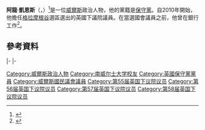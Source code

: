 {{update|time=2016-07-14T03:42:14+00:00}}
{{NoteTA
|G1=PoliticiansUK
|1=zh-hans:阿伦·凯恩斯;zh-tw:阿龍·凱恩斯;zh-hk:祈啟思
}}
{{Infobox officeholder
|name             = 阿龍·凱恩斯 <small>閣下<br/>The Rt Hon. Alun Cairns {{Post-nominals|country=GBR|MP}}
|image            = Official portrait of Rt Hon Alun Cairns MP crop 2.jpg
|office           = [[威爾斯事務大臣|威爾斯事務大臣]]
|monarch          =[[伊利沙伯二世|伊利沙伯二世]]
|primeminister    = [[大衛·卡梅倫|卡梅倫]]<br>[[文翠珊|文翠珊]]<br>[[鮑里斯·約翰遜|鮑里斯·約翰遜]]
|term_start       = 2016年3月19日
|term_end         = 2019年11月6日
|predecessor      = [[郝智恆|郝智恆]]
|successor        = [[西蒙·哈特|西蒙·哈特]]
|office1          = {{le|威爾斯辦公室|Wales Office|威爾斯政務次官}}
|monarch1          =[[伊利沙伯二世|伊利沙伯二世]]
|primeminister1   = [[卡梅倫|卡梅倫]]
|term_start1      = 2015年7月15日
|term_end1        = 2016年3月19日
|predecessor1     = [[郝智恆|郝智恆]]
|successor1       = [[吉托·貝伯|吉托·貝伯]]
|office2          = [[格拉摩根谷_(英國國會選區)|格拉摩根谷選區]]<br>[[國會議員|下議院議員]]
|term_start2      = 2010年5月6日
|term_end2        = 
|predecessor2     = {{le|約翰·史密斯 (威爾斯政治人物)|John Smith (Welsh politician)|約翰·史密斯}}
|successor2       = 
|majority2        = 6,880（13.4%）
|office3          = {{le|南威爾斯西 (威爾斯議會選區)|Bridgend (Assembly constituency)|南威爾斯西選區}}<br>{{le|威爾斯國民議會議員|Member of the National Assembly for Wales|威爾斯議會議員}}
|term_start3      = 1999年5月6日
|term_end3        = 2011年5月6日
|predecessor3     = {{le|1999年威爾斯國民議會選舉|National Assembly for Wales election, 1999|選區創建}}
|successor3       = {{le|蘇茜·戴維斯|Suzy Davies}}
|birth_date       = {{birth date and age|1970|7|30|df=y}}
|birth_place      = {{UK}}[[威爾斯|威爾斯]][[斯旺西|斯旺西]]
|death_date       = 
|death_place      = 
|party            = [[保守黨_(英國)|保守黨]]
|alma_mater       = [[威爾斯大學|威爾斯大學]]
|website          = {{url|aluncairns.com|官方網站}}
}}

'''阿龍·凱恩斯'''（{{lang-en|Alun Cairns}}，{{bd|1970年|7月30日}}）<ref>{{London Gazette |issue=59418 |date=13 May 2010 |startpage=8747}}</ref>是一位[[威爾斯|威爾斯]]政治人物，他的黨籍是[[保守黨_(英國)|保守黨]]。自2010年開始，他擔任[[格拉摩根谷_(英國國會選區)|格拉摩根谷]]選區選出的英國下議院議員。在當選國會議員之前，他曾在銀行工作<ref name="BBC profile">{{cite web| title=BBC News AMs profile| work=BBC| url=http://news.bbc.co.uk/hi/english/static/uk/wales/13010.stm| access-date=16 October 2015| date=12 May 1998| archive-date=2020-10-27| archive-url=https://web.archive.org/web/20201027140415/http://news.bbc.co.uk/hi/english/static/uk/wales/13010.stm| dead-url=no}}</ref>。

==參考資料==
{{Reflist}}

{{s-start}}
{{s-par|wal}}
{{s-new|新建立|reason={{le|1998年威爾斯地方政府法案|Government of Wales Act 1998|國民議會成立}}}}
{{s-ttl|title=威爾斯國民議會{{le|南威爾斯西 (威爾斯議會選區)|Bridgend (Assembly constituency)|南威爾斯西議員}}|years={{le|1999年威爾斯國民議會選舉|National Assembly for Wales election, 1999|1999年}}－{{le|2011年威爾斯國民議會選舉|National Assembly for Wales election, 2011|2011年}}}}
{{s-aft|after={{le|蘇茜·戴維斯|Suzy Davies}}}}
|-
{{s-par|uk}}
{{s-bef|before={{le|約翰·史密斯 (威爾斯政治人物)|John Smith (Welsh politician)|約翰·史密斯}}}}
{{s-ttl|title=英國下議院[[格拉摩根谷_(英國國會選區)|格拉摩根谷議員]]|years=[[2010年英國大選|2010年]]－}}
{{s-inc}}
|-
{{s-off}}
{{s-bef|before=[[郝智恆|郝智恆]]}}
{{s-ttl|title=[[威爾斯事務大臣|威爾斯事務大臣]]|years=2016年－}}
{{s-inc}}
{{s-end}}

{{DEFAULTSORT: Cairns, Alun}}
[[Category:威爾斯政治人物|Category:威爾斯政治人物]]
[[Category:南威尔士大学校友|Category:南威尔士大学校友]]
[[Category:英國保守黨黨員|Category:英國保守黨黨員]]
[[Category:威爾斯國民議會議員|Category:威爾斯國民議會議員]]
[[Category:第55届英国下议院议员|Category:第55届英国下议院议员]]
[[Category:第56届英国下议院议员|Category:第56届英国下议院议员]]
[[Category:第57届英国下议院议员|Category:第57届英国下议院议员]]
[[Category:第58届英国下议院议员|Category:第58届英国下议院议员]]